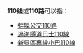 {{线路名消歧义}}
'''110线'''或'''110路'''可以指：
* [[蚌埠公交110路|蚌埠公交110路]]
* [[過海隧道巴士110線|過海隧道巴士110線]]
* [[新界區專線小巴110線|新界區專線小巴110線]]

{{disambig|cat=四字路线名消歧义}}